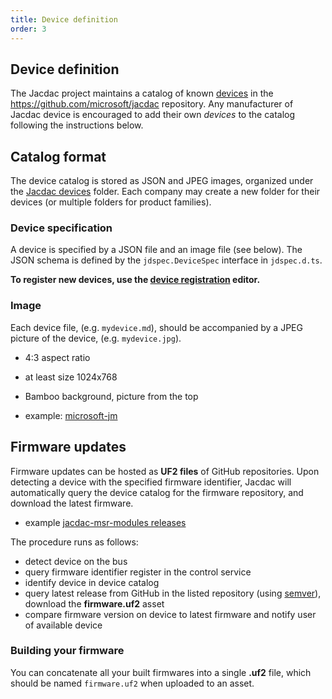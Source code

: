 ```yaml
---
title: Device definition
order: 3
---
```


## Device definition

The Jacdac project maintains a catalog of known [devices](/devices/)
in the https://github.com/microsoft/jacdac repository.
Any manufacturer of Jacdac device is encouraged to add their own _devices_
to the catalog following the instructions below.

## Catalog format

The device catalog is stored as JSON and JPEG images,
organized under the [Jacdac devices](https://github.com/microsoft/jacdac/tree/main/devices) folder.
Each company may create a new folder for their devices (or multiple folders for product families).

### Device specification

A device is specified by a JSON file and an image file (see below).
The JSON schema is defined by the `jdspec.DeviceSpec` interface
in `jdspec.d.ts`.

**To register new devices, use the [device registration](/tools/device-registration/) editor.**

<RandomGenerator firmware={true} />

### Image

Each device file, (e.g. `mydevice.md`), should be accompanied by a JPEG picture of the device, (e.g. `mydevice.jpg`).

-   4:3 aspect ratio
-   at least size 1024x768
-   Bamboo background, picture from the top

-   example: [microsoft-jm](https://github.com/microsoft/jacdac/blob/main/devices/microsoft/research/jmanalogjoystick44v02.jpg)

## Firmware updates

Firmware updates can be hosted as **UF2 files** of GitHub repositories.
Upon detecting a device with the specified firmware identifier,
Jacdac will automatically query the device catalog for the firmware repository, and download the latest firmware.

-   example [jacdac-msr-modules releases](https://github.com/microsoft/jacdac-msr-modules/tree/main/dist)

The procedure runs as follows:

-   detect device on the bus
-   query firmware identifier register in the control service
-   identify device in device catalog
-   query latest release from GitHub in the listed repository (using [semver](https://semver.org/)), download the **firmware.uf2** asset
-   compare firmware version on device to latest firmware and notify user of available device

### Building your firmware

You can concatenate all your built firmwares into a single **.uf2** file,
which should be named `firmware.uf2` when uploaded to an asset.
